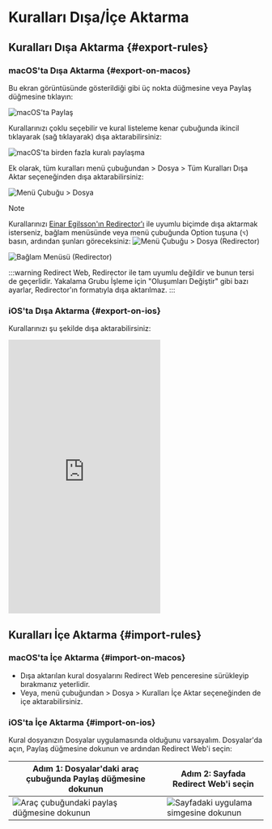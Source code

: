 # Kuralları Dışa/İçe Aktarma

## Kuralları Dışa Aktarma {#export-rules}

### macOS'ta Dışa Aktarma {#export-on-macos}

Bu ekran görüntüsünde gösterildiği gibi üç nokta düğmesine veya Paylaş düğmesine tıklayın:

![macOS'ta Paylaş](/img/share-on-macos.png)

Kurallarınızı çoklu seçebilir ve kural listeleme kenar çubuğunda ikincil tıklayarak (sağ tıklayarak) dışa aktarabilirsiniz:

![macOS'ta birden fazla kuralı paylaşma](/img/multiselect-on-macos.png)

Ek olarak, tüm kuralları menü çubuğundan > Dosya > Tüm Kuralları Dışa Aktar seçeneğinden dışa aktarabilirsiniz:

![Menü Çubuğu > Dosya](/img/menubar-file.png)

> [!NOTE]
> Kurallarınızı [Einar Egilsson'ın Redirector'ı](https://einaregilsson.com/redirector/) ile uyumlu biçimde dışa aktarmak isterseniz, bağlam menüsünde veya menü çubuğunda Option tuşuna (`⌥`) basın, ardından şunları göreceksiniz:
> ![Menü Çubuğu > Dosya (Redirector)](/img/menubar-file-redirector.png)
>
> ![Bağlam Menüsü (Redirector)](/img/context-menu-redirector.png)
>
> :::warning
> Redirect Web, Redirector ile tam uyumlu değildir ve bunun tersi de geçerlidir. Yakalama Grubu İşleme için "Oluşumları Değiştir" gibi bazı ayarlar, Redirector'ın formatıyla dışa aktarılmaz.
> :::

### iOS'ta Dışa Aktarma {#export-on-ios}

Kurallarınızı şu şekilde dışa aktarabilirsiniz:

<iframe height="540" src="https://www.youtube.com/embed/uQ6-SLEMlT4" title="Kuralları dışa aktarmak için iOS Demo Videosu (YouTube)" frameborder="0" allow="accelerometer; autoplay; clipboard-write; encrypted-media; gyroscope; picture-in-picture; web-share" allowfullscreen></iframe>

## Kuralları İçe Aktarma {#import-rules}

### macOS'ta İçe Aktarma {#import-on-macos}

- Dışa aktarılan kural dosyalarını Redirect Web penceresine sürükleyip bırakmanız yeterlidir.
- Veya, menü çubuğundan > Dosya > Kuralları İçe Aktar seçeneğinden de içe aktarabilirsiniz.

### iOS'ta İçe Aktarma {#import-on-ios}

Kural dosyanızın Dosyalar uygulamasında olduğunu varsayalım. Dosyalar'da açın, Paylaş düğmesine dokunun ve ardından Redirect Web'i seçin:

| Adım 1: Dosyalar'daki araç çubuğunda Paylaş düğmesine dokunun | Adım 2: Sayfada Redirect Web'i seçin |
| ------------------------------------------------------------------------- | ------------------------------------------------------------------- |
| ![Araç çubuğundaki paylaş düğmesine dokunun](/img/files-share-ios.png) | ![Sayfadaki uygulama simgesine dokunun](/img/share-sheet-ios.png) |